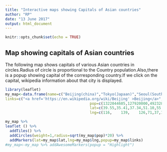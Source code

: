 ```yaml
---
title: "Interactive maps showing Capitals of Asian countries"
author: "RP"
date: "13 June 2017"
output: html_document
---
```


```r
knitr::opts_chunk$set(echo = TRUE)
```

## Map showing capitals of Asian countries

The following map shows capitals of various Asian countries in circles.Radius of circle is proportional to the Country population.Also,there is a popup showing capital of the corresponding country.If we click on the capital, wikipedia information about that city is displayed.


```r
library(leaflet)
my_map<-data.frame(name=c("Beijing(china)","Tokyo(Japaan)","Seoul(SouthKorea)","Astana(Kazakhstan)","Moscow(Russia)","Jakarta(Indonesia)","Delhi(India)","Islamabad(Pakistan)"),
links=c("<a href='https://en.wikipedia.org/wiki/Beijing' >Beijing</a>","<a href='https://en.wikipedia.org/wiki/Tokyo'>Tokyo</a>","<a href='https://en.wikipedia.org/wiki/Seoul'>Seoul</a>", "<a href='https://en.wikipedia.org/wiki/Astana'>Astana</a>","<a href='https://en.wikipedia.org/wiki/Moscow'>Moscow</a>","<a href='https://en.wikipedia.org/wiki/Jakarta'>Jakarta</a>","<a href = 'https://en.wikipedia.org/wiki/Delhi'>Delhi</a>","<a href='https://en.wikipedia.org/wiki/Islamabad'> Islamabad</a>"),
                                      pop=c(1322044605,127920000,49232844,16536000,37630081,230512000,1147995226,167762049),
                                      lat=c(39.55,35.41,37.34,51.10,55.45,-6.12,28.37,33.43),
                                      lng=c(116,	139,	126,71,37,106,77,73.04))

my_map %>%
leaflet () %>% 
  addTiles() %>%
  addCircles(weight=1,radius=sqrt(my_map$pop)*20) %>%
  addMarkers(lat=my_map$lat,lng=my_map$lng,popup=my_map$links)
#my_map<-my_map %>% addAwesomeMarkers(popup = "Highlight")

```
